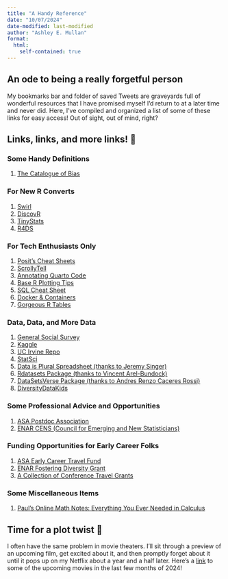 ```yaml
---
title: "A Handy Reference"
date: "10/07/2024"
date-modified: last-modified
author: "Ashley E. Mullan"
format:
  html:
    self-contained: true
---
```


## An ode to being a really forgetful person

My bookmarks bar and folder of saved Tweets are graveyards full of wonderful resources that I have promised myself I'd return to at a later time and never did. Here, I've compiled and organized a list of some of these links for easy access! Out of sight, out of mind, right? 

## Links, links, and more links! 🔗

### Some Handy Definitions

1. [The Catalogue of Bias](https://catalogofbias.org/)

### For New R Converts
1. [Swirl](https://swirlstats.com/)
2. [DiscovR](https://www.discovr.rocks/discovr/)
3. [TinyStats](https://tinystats.github.io/teacups-giraffes-and-statistics/01_introToR.html)
4. [R4DS](https://r4ds.hadley.nz/)

### For Tech Enthusiasts Only
1. [Posit's Cheat Sheets](https://posit.co/resources/cheatsheets/)
2. [ScrollyTell](https://github.com/mschnetzer/scrollytell_arbeitszeit)
3. [Annotating Quarto Code](https://www.productive-r-workflow.com/quarto-tricks#code-annotation)
4. [Base R Plotting Tips](https://r-charts.com/base-r/)
5. [SQL Cheat Sheet](https://x.com/thenaijacarguy/status/1818051495553552536?s=12)
6. [Docker & Containers](https://gjhunt.github.io/repro_course/)
7. [Gorgeous R Tables](https://rfortherestofus.com/2019/11/how-to-make-beautiful-tables-in-r)

### Data, Data, and More Data
1. [General Social Survey](https://gss.norc.org/us/en/gss/get-the-data.html)
2. [Kaggle](https://www.kaggle.com/datasets)
3. [UC Irvine Repo](https://archive.ics.uci.edu/)
4. [StatSci](http://www.statsci.org/datasets.html)
5. [Data is Plural Spreadsheet (thanks to Jeremy Singer)](https://docs.google.com/spreadsheets/d/1wZhPLMCHKJvwOkP4juclhjFgqIY8fQFMemwKL2c64vk/edit?gid=0#gid=0)
6. [Rdatasets Package (thanks to Vincent Arel-Bundock)](https://vincentarelbundock.github.io/Rdatasets/index.html)
7. [DataSetsVerse Package (thanks to Andres Renzo Caceres Rossi)](https://lightbluetitan.github.io/datasetsverse/)
8. [DiversityDataKids](https://data.diversitydatakids.org/dataset?_ga=2.154954488.1380410099.1753206254-721008382.1753206254)

### Some Professional Advice and Opportunities
1. [ASA Postdoc Association](https://asapostdocs.org/)
2. [ENAR CENS (Council for Emerging and New Statisticians)](https://cens-enar.github.io/cens_website/)

### Funding Opportunities for Early Career Folks
1. [ASA Early Career Travel Fund](https://www.amstat.org/your-career/awards/student-and-early-career-travel-fund)
2. [ENAR Fostering Diversity Grant](https://www.enar.org/meetings/FosteringDiversity/)
3. [A Collection of Conference Travel Grants](https://docs.google.com/document/d/1RvWdHQL-15LJW6uYVNNQoa5bM4DenbggqEF7JIXPacI/edit?usp=sharing)


### Some Miscellaneous Items
1. [Paul's Online Math Notes: Everything You Ever Needed in Calculus](https://tutorial.math.lamar.edu/)


## Time for a plot twist 📖

I often have the same problem in movie theaters. I'll sit through a preview of an upcoming film, get excited about it, and then promptly forget about it until it pops up on my Netflix about a year and a half later. Here's a [link](https://www.ign.com/upcoming/movies) to some of the upcoming movies in the last few months of 2024!


